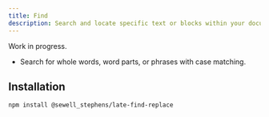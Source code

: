 ```yaml
---
title: Find
description: Search and locate specific text or blocks within your document.
---
```


<Callout>

Work in progress.

</Callout>

- Search for whole words, word parts, or phrases with case matching.

[//]: # '- Use search input for find and replace operations.'

<PackageInfo>

## Installation

```bash
npm install @sewell_stephens/late-find-replace
```

</PackageInfo>
